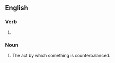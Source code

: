 ==English==

===Verb===
{{head|en|present participle}}

# {{present participle of|counterbalance|lang=en|nocat=1}}

===Noun===
{{en-noun}}

# The act by which something is counterbalanced.